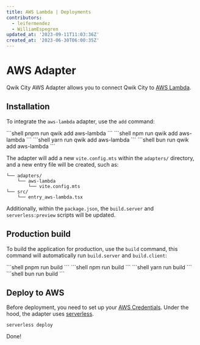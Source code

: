 ```yaml
---
title: AWS Lambda | Deployments
contributors:
  - leifermendez
  - WilliamEspegren
updated_at: '2023-09-11T11:03:36Z'
created_at: '2023-06-30T06:00:35Z'
---
```



# AWS Adapter

Qwik City AWS Adapter allows you to connect Qwik City to [AWS Lambda](https://docs.aws.amazon.com/lambda/latest/dg/nodejs-handler.html?icmpid=docs_lambda_hel).

## Installation

To integrate the `aws-lambda` adapter, use the `add` command:

<PackageManagerTabs>
<span q:slot="pnpm">
```shell
pnpm run qwik add aws-lambda
```
</span>
<span q:slot="npm">
```shell
npm run qwik add aws-lambda
```
</span>
<span q:slot="yarn">
```shell
yarn run qwik add aws-lambda
```
</span>
<span q:slot="bun">
```shell
bun run qwik add aws-lambda
```
</span>
</PackageManagerTabs>

The adapter will add a new `vite.config.mts` within the `adapters/` directory, and a new entry file will be created, such as:

```shell
└── adapters/
    └── aws-lambda
        └── vite.config.mts
└── src/
    └── entry_aws-lambda.tsx
```

Additionally, within the `package.json`, the `build.server` and `serverless:preview` scripts will be updated.

## Production build

To build the application for production, use the `build` command, this command will automatically run `build.server` and `build.client`:

<PackageManagerTabs>
<span q:slot="pnpm">
```shell
pnpm run build
```
</span>
<span q:slot="npm">
```shell
npm run build
```
</span>
<span q:slot="yarn">
```shell
yarn run build
```
</span>
<span q:slot="bun">
```shell
bun run build
```
</span>
</PackageManagerTabs>

## Deploy to AWS

Before deployment, you need to set up your [AWS Credentials](https://www.serverless.com/framework/docs/providers/aws/guide/credentials). Under the hood, 
the adapter uses [serverless](https://www.serverless.com/).

```shell
serverless deploy
```
Done!
